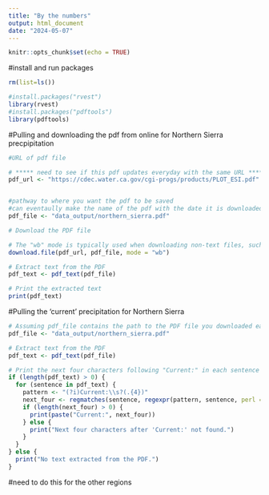 ```yaml
---
title: "By the numbers"
output: html_document
date: "2024-05-07"
---
```


```r
knitr::opts_chunk$set(echo = TRUE)
```


#install and run packages
```r
rm(list=ls())

#install.packages("rvest")
library(rvest)
#install.packages("pdftools")
library(pdftools)

```

#Pulling and downloading the pdf from online for Northern Sierra precpipitation
```r

#URL of pdf file

# ***** need to see if this pdf updates everyday with the same URL *******
pdf_url <- "https://cdec.water.ca.gov/cgi-progs/products/PLOT_ESI.pdf"


#pathway to where you want the pdf to be saved
#can eventaully make the name of the pdf with the date it is downloaded
pdf_file <- "data_output/northern_sierra.pdf"

# Download the PDF file

# The "wb" mode is typically used when downloading non-text files, such as images, PDFs, or other binary files. It tells R to open the file in binary mode, which is necessary for correctly handling binary data
download.file(pdf_url, pdf_file, mode = "wb")

# Extract text from the PDF
pdf_text <- pdf_text(pdf_file)

# Print the extracted text
print(pdf_text)

```

#Pulling the 'current' precipitation for Northern Sierra
```r

# Assuming pdf_file contains the path to the PDF file you downloaded earlier
pdf_file <- "data_output/northern_sierra.pdf"

# Extract text from the PDF
pdf_text <- pdf_text(pdf_file)

# Print the next four characters following "Current:" in each sentence
if (length(pdf_text) > 0) {
  for (sentence in pdf_text) {
    pattern <- "(?i)Current:\\s?(.{4})"
    next_four <- regmatches(sentence, regexpr(pattern, sentence, perl = TRUE))
    if (length(next_four) > 0) {
      print(paste("Current:", next_four))
    } else {
      print("Next four characters after 'Current:' not found.")
    }
  }
} else {
  print("No text extracted from the PDF.")
}
```
#need to do this for the other regions
```r



```